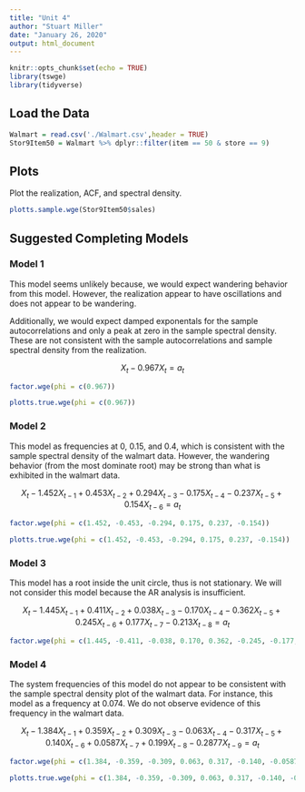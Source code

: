 ```yaml
---
title: "Unit 4"
author: "Stuart Miller"
date: "January 26, 2020"
output: html_document
---
```


```r
knitr::opts_chunk$set(echo = TRUE)
library(tswge)
library(tidyverse)
```


## Load the Data

```r

Walmart = read.csv('./Walmart.csv',header = TRUE)
Stor9Item50 = Walmart %>% dplyr::filter(item == 50 & store == 9)
```

## Plots

Plot the realization, ACF, and spectral density.

```r
plotts.sample.wge(Stor9Item50$sales)
```

## Suggested Completing Models

### Model 1

This model seems unlikely because, we would expect wandering behavior from this model.
However, the realization appear to have oscillations and does not appear to be wandering.

Additionally, we would expect damped exponentals for the sample autocorrelations and only a peak at zero in the sample spectral density.
These are not consistent with the sample autocorrelations and sample spectral density from the realization.

$$
X_t - 0.967 X_t = a_t
$$

```r
factor.wge(phi = c(0.967))
```

```r
plotts.true.wge(phi = c(0.967))
```

### Model 2

This model as frequencies at 0, 0.15, and 0.4, which is consistent with the sample spectral density of the walmart data.
However, the wandering behavior (from the most dominate root) may be strong than what is exhibited in the walmart data.

$$
X_t -1.452 X_{t-1} + 0.453 X_{t-2} + 0.294 X_{t-3}  -0.175 X_{t-4} -0.237 X_{t-5} + 0.154 X_{t-6} = a_t
$$
```r
factor.wge(phi = c(1.452, -0.453, -0.294, 0.175, 0.237, -0.154))
```

```r
plotts.true.wge(phi = c(1.452, -0.453, -0.294, 0.175, 0.237, -0.154))
```

### Model 3

This model has a root inside the unit circle, thus is not stationary.
We will not consider this model because the AR analysis is insufficient.

$$
X_t -1.445 X_{t-1} + 0.411  X_{t-2} + 0.038 X_{t-3}  -0.170  X_{t-4} -0.362 X_{t-5} + 0.245 X_{t-6} + 0.177 X_{t-7} - 0.213 X_{t-8} = a_t
$$

```r
factor.wge(phi = c(1.445, -0.411, -0.038, 0.170, 0.362, -0.245, -0.177, 0.213))
```


### Model 4

The system frequencies of this model do not appear to be consistent with the sample spectral density plot of the walmart data. 
For instance, this model as a frequency at 0.074. 
We do not observe evidence of this frequency in the walmart data.

$$
X_t - 1.384 X_{t-1} + 0.359 X_{t-2} + 0.309 X_{t-3}  - 0.063 X_{t-4} - 0.317 X_{t-5} + 0.140  X_{t-6} + 0.0587 X_{t-7} + 0.199 X_{t-8} - 0.2877 X_{t-9} = a_t
$$

```r
factor.wge(phi = c(1.384, -0.359, -0.309, 0.063, 0.317, -0.140, -0.0587, -0.199, 0.2877))
```

```r
plotts.true.wge(phi = c(1.384, -0.359, -0.309, 0.063, 0.317, -0.140, -0.0587, -0.199, 0.2877))
```

